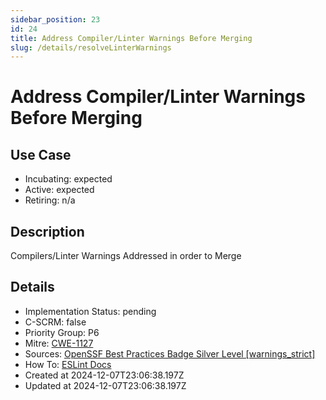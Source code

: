 ```yaml
---
sidebar_position: 23
id: 24
title: Address Compiler/Linter Warnings Before Merging
slug: /details/resolveLinterWarnings
---
```


# Address Compiler/Linter Warnings Before Merging

## Use Case
- Incubating: expected
- Active: expected
- Retiring: n/a

## Description

Compilers/Linter Warnings Addressed in order to Merge

## Details
- Implementation Status: pending
- C-SCRM: false
- Priority Group: P6
- Mitre: [CWE-1127](https://cwe.mitre.org/data/definitions/1127.html)
- Sources: [OpenSSF Best Practices Badge Silver Level [warnings_strict]](https://www.bestpractices.dev/en/criteria?details=true&rationale=true#1.warnings_strict)
- How To: [ESLint Docs](https://eslint.org/docs/latest/use/getting-started#installation-and-usage)
- Created at 2024-12-07T23:06:38.197Z
- Updated at 2024-12-07T23:06:38.197Z

